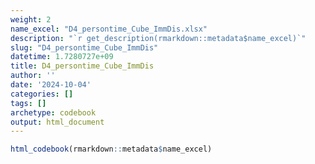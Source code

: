 ```yaml
---
weight: 2
name_excel: "D4_persontime_Cube_ImmDis.xlsx"
description: "`r get_description(rmarkdown::metadata$name_excel)`"
slug: "D4_persontime_Cube_ImmDis"
datetime: 1.7280727e+09
title: D4_persontime_Cube_ImmDis
author: ''
date: '2024-10-04'
categories: []
tags: []
archetype: codebook
output: html_document
---
```


```r
html_codebook(rmarkdown::metadata$name_excel)
```
